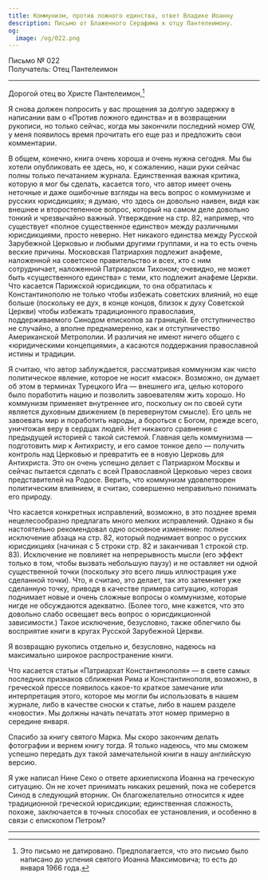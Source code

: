 ```yaml
---
title: Коммунизм, против ложного единства, ответ Владике Иоанну
description: Письмо от Блаженного Серафима к отцу Пантелеимону.
og:
  image: /og/022.png
---
```


<div style={{textAlign:'right', fontFamily:'monospace'}}>Письмо № 022</div>
<div style={{textAlign:'left', fontFamily:'monospace'}}>Получатель: Отец Пантелеимон</div>

---

Дорогой отец во Христе Пантелеимон,[^1]

Я снова должен попросить у вас прощения за долгую задержку в написании вам о «Против ложного единства» и в возвращении рукописи, но только сейчас, когда мы закончили последний номер OW, у меня появилось время прочитать его еще раз и предложить свои комментарии.

В общем, конечно, книга очень хороша и очень нужна сегодня. Мы бы хотели опубликовать ее здесь, но, к сожалению, наши руки сейчас полны только печатанием журнала. Единственная важная критика, которую я мог бы сделать, касается того, что автор имеет очень неточные и даже ошибочные взгляды на весь вопрос о коммунизме и русских юрисдикциях; я думаю, что здесь он довольно наивен, видя как внешнее и второстепенное вопрос, который на самом деле довольно тонкий и чрезвычайно важный. Утверждение на стр. 82, например, что существует «полное существенное единство» между различными юрисдикциями, просто неверно. Нет никакого единства между Русской Зарубежной Церковью и любыми другими группами, и на то есть очень веские причины. Московская Патриархия подлежит анафеме, наложенной на советское правительство и всех, кто с ним сотрудничает, наложенной Патриархом Тихоном; очевидно, не может быть «существенного единства» с теми, кто подлежит анафеме Церкви. Что касается Парижской юрисдикции, то она обратилась к Константинополю не только чтобы избежать советских влияний, но еще больше (поскольку ее дух, в конце концов, близок к духу Советской Церкви) чтобы избежать традиционного православия, поддерживаемого Синодом епископов за границей. Ее отступничество не случайно, а вполне преднамеренно, как и отступничество Американской Метрополии. И различия не имеют ничего общего с «юридическими концепциями», а касаются поддержания православной истины и традиции.

Я считаю, что автор заблуждается, рассматривая коммунизм как чисто политическое явление, которое не носит «масок». Возможно, он думает об этом в терминах Турецкого Ига — внешнего ига, целью которого было поработить нацию и позволить завоевателям жить хорошо. Но коммунизм применяет внутреннее иго, поскольку он по своей сути является духовным движением (в перевернутом смысле). Его цель не завоевать мир и поработить народы, а бороться с Богом, прежде всего, уничтожая веру в сердцах людей. Нет никакого сравнения с предыдущей историей с такой системой. Главная цель коммунизма — подготовить мир к Антихристу, и его самое тонкое дело — получить контроль над Церковью и превратить ее в новую Церковь для Антихриста. Это он очень успешно делает с Патриархом Москвы и сейчас пытается сделать с всей Православной Церковью через своих представителей на Родосе. Верить, что коммунизм удовлетворен политическим влиянием, я считаю, совершенно неправильно понимать его природу.

Что касается конкретных исправлений, возможно, в это позднее время нецелесообразно предлагать много мелких исправлений. Однако я бы настоятельно рекомендовал одно основное изменение: полное исключение абзаца на стр. 82, который поднимает вопрос о русских юрисдикциях (начиная с 5 строки стр. 82 и заканчивая 1 строкой стр. 83). Исключение не повлияет на непрерывность мысли (его эффект только в том, чтобы вызвать небольшую паузу) и не оставляет ни одной существенной точки (поскольку это всего лишь иллюстрация уже сделанной точки). Что, я считаю, это делает, так это затемняет уже сделанную точку, приводя в качестве примера ситуацию, которая поднимает новые и очень сложные вопросы о коммунизме, которые нигде не обсуждаются адекватно. (Более того, мне кажется, что это довольно слабо освещает весь вопрос о юрисдикционной зависимости.) Такое исключение, безусловно, также облегчило бы восприятие книги в кругах Русской Зарубежной Церкви.

Я возвращаю рукопись отдельно и, безусловно, надеюсь на максимально широкое распространение книги.

Что касается статьи «Патриархат Константинополя» — в свете самых последних признаков сближения Рима и Константинополя, возможно, в греческой прессе появилось какое-то краткое замечание или интерпретация этого, которое мы могли бы использовать в нашем журнале, либо в качестве сноски к статье, либо в нашем разделе «новости». Мы должны начать печатать этот номер примерно в середине января.

Спасибо за книгу святого Марка. Мы скоро закончим делать фотографии и вернем книгу тогда. Я только надеюсь, что мы сможем успешно передать дух такой замечательной книги в нашу английскую версию.

Я уже написал Нине Секо о ответе архиепископа Иоанна на греческую ситуацию. Он не хочет принимать никаких решений, пока не соберется Синод в следующий вторник. Он благожелательно относится к идее традиционной греческой юрисдикции; единственная сложность, похоже, заключается в точных способах ее установления, и особенно в связи с епископом Петром?

---

[^1]: Это письмо не датировано. Предполагается, что это письмо было написано до успения святого Иоанна Максимовича; то есть до января 1966 года.
